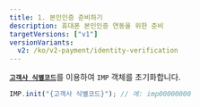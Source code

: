 ```yaml
---
title: 1. 본인인증 준비하기
description: 휴대폰 본인인증 연동을 위한 준비
targetVersions: ["v1"]
versionVariants:
  v2: /ko/v2-payment/identity-verification
---
```


[**`고객사 식별코드`**](../../../ready/readme#4-포트원-연동정보-확인하기)를 이용하여 `IMP` 객체를 초기화합니다.

```ts title="client-side"
IMP.init("{고객사 식별코드}"); // 예: imp00000000
```
